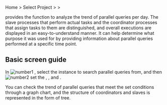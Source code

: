 Home &gt; Select Project &gt; <Cmdname sid="side_analysis" className="uitext" /> &gt; <Cmdname sid="side_dbPqTree" className="uitext" />

<Cmdname sid="side_dbPqTree" className="uitext" /> provides the function to analyze the trend of parallel queries per day. The slave processes that perform actual tasks and the coordinator processes that assign tasks to them are distinguished, and overall executions are displayed in an easy-to-understand manner. It can help determine what purpose it was used for by providing information about parallel queries performed at a specific time point.

## Basic screen guide

<ImgLang img="db-pq-tree.png" desc="Parallel Query Tree" />

In ![number1](/img/number-01.png) <Cmdname sid="instance" className="uitext" />, select the instance to search parallel queries from, and then ![number2](/img/number-02.png) set the <Cmdname sid="date" className="uitext" />, <Cmdname sid="start_time" className="uitext" />, and <Cmdname sid="end_time" className="uitext" />.

You can check the trend of parallel queries that meet the set conditions through a graph chart, and the structure of coordinators and slaves is represented in the form of tree.
